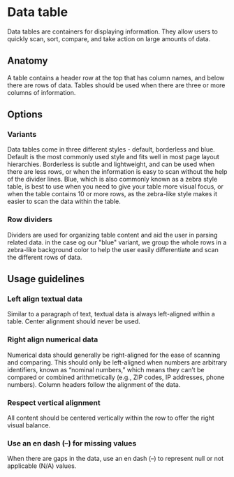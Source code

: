 # Data table

Data tables are containers for displaying information. They allow users to quickly scan, sort, compare, and take action on large amounts of data.


## Anatomy 
A table contains a header row at the top that has column names, and below there are rows of data. Tables should be used when there are three or more columns of information.

## Options

### Variants
Data tables come in three different styles - default, borderless and blue. Default is the most commonly used style and fits well in most page layout hierarchies. Borderless is subtle and lightweight, and can be used when there are less rows, or when the information is easy to scan without the help of the divider lines. Blue, which is also commonly known as a zebra style table, is best to use when you need to give your table more visual focus, or when the table contains 10 or more rows, as the zebra-like style makes it easier to scan the data within the table.

### Row dividers
Dividers are used for organizing table content and aid the user in parsing related data. in the case og our "blue" variant, we group the whole rows in a zebra-like background color to help the user easily differentiate and scan the different rows of data.


## Usage guidelines

### Left align textual data
Similar to a paragraph of text, textual data is always left-aligned within a table. Center alignment should never be used.

### Right align numerical data
Numerical data should generally be right-aligned for the ease of scanning and comparing. This should only be left-aligned when numbers are arbitrary identifiers, known as “nominal numbers,” which means they can’t be compared or combined arithmetically (e.g., ZIP codes, IP addresses, phone numbers). Column headers follow the alignment of the data.

### Respect vertical alignment
All content should be centered vertically within the row to offer the right visual balance.

### Use an en dash (–) for missing values
When there are gaps in the data, use an en dash (–) to represent null or not applicable (N/A) values.
